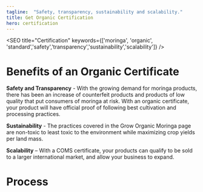 ```yaml
---
tagline:  "Safety, transparency, sustainability and scalability."
title: Get Organic Certification
hero: certification
---
```



<SEO title="Certification" keywords={['moringa', 'organic', 'standard','safety','transparency','sustainability','scalability']} />

# Benefits of an Organic Certificate

**Safety and Transparency** - With the growing demand for moringa products, there has been an increase of counterfeit products and products of low quality that put consumers of moringa at risk. With an organic certificate, your product will have official proof of following 
best cultivation and processing practices. 

**Sustainability** - The practices covered in the Grow Organic Moringa  page are non-toxic to 
least toxic to the environment while maximizing crop yields per land mass.

**Scalability** – With a COMS certificate, your products can qualify to be sold to a larger international market, and allow your business to expand.

<Seals />

# Process

<Title icon={icons.registration}  heading="1. Registration" italic />

After reading about the standards required to qualify for an organic certificate on the <Link to="/cultivation">Grow Organic Moringa</Link> page, download the <Link to="/certification">registration forms</Link> at the bottom of this page and send them to our email address - <a href="emailto:certification@coms.com">certification@coms.com.</a>

You can also contact us through the contact page for more information and request an <Link to="/contact">application package</Link>.

<Title icon={icons.verification}  heading="2. Verification" italic />

We will send you a verification email of receiving your application and an invoice with the fees that are due. 

<Title icon={icons.payment}  heading="3. Payment" italic />

You pay the fees in the payments section of this page. Once payment is received we send you the provision  contract for you to sign. 
You email it back to us.

<Title icon={icons.inspection}  heading="4. Inspection" italic />

An inspector will schedule a visit to inspect your facilities and products. The inspector will then send a report to COMS.

<Title icon={icons.authorization}  heading="5. Authorization" italic />

We will review the inspection report and will authorize the application.

<Title icon={icons.certification}  heading="6. Certification" italic />

You inform us of any corrective measures. When in compliance, we issue an organic certificate and send you the COMS seal file to add to your product label.

<Title icon={icons.maintenance}  heading="7. Maintenance" italic />

To maintain the status of an organic product, you will need to annually renew your certificate.  This will include annual update of your organic system and annual fee of inspection. If in compliance, your organic certificate will be renewed for another year.

# Fees

<table title="fees">
    <tbody>
        <tr>
            <td>
            <p><b>Administration/Inspection</b></p>
            <p>NCD 185 system control fee</p>
            <p>NCD 55 file management fee</p>
            </td>
        </tr>
        <tr>
            <td>
            <p><b>Travel:</b></p>
            <p>Included for annual and surprise inspections</p>        
            </td>
        </tr>
        <tr>
            <td>
            <p><b>Crops (base fee):</b></p>
            <p>NCD700 pre-certification</p>        
            </td>
        </tr>
        <tr>
            <td>
            <p><b>Annual renewal:</b></p>
            <p>NCD350 for crops <b>below</b> 2 acres.</p>
            <p>NCD550 for crops <b>above </b>2 acres.</p>        
            </td>
        </tr>
    </tbody>
</table>

** Our online payment system only accepts credit card and cryptocurrency. To pay via bank/wire transfer please** <Link to="/contact">contact us for details</Link>. 

<PaymentComponent />

<div style={{ marginTop: 50, paddingTop:20, paddingBottom: 20}}>
<h4>Download documents:</h4>
<Link>Application form</Link> <br />
<Link>Renewal form</Link>
</div>